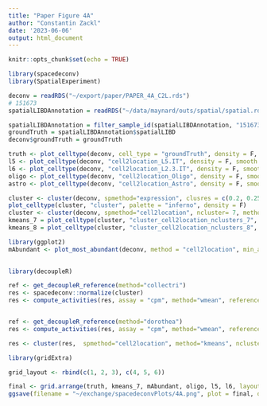 ```yaml
---
title: "Paper Figure 4A"
author: "Constantin Zackl"
date: '2023-06-06'
output: html_document
---
```


```r
knitr::opts_chunk$set(echo = TRUE)
```

```r
library(spacedeconv)
library(SpatialExperiment)
```

```r
deconv = readRDS("~/export/paper/PAPER_4A_C2L.rds")
# 151673
spatialLIBDAnnotation = readRDS("~/data/maynard/outs/spatial/spatial.rds")
```


```r
spatialLIBDAnnotation = filter_sample_id(spatialLIBDAnnotation, "151673")
groundTruth = spatialLIBDAnnotation$spatialLIBD
deconv$groundTruth = groundTruth
```


```r
truth <- plot_celltype(deconv, cell_type = "groundTruth", density = F, smooth = F, title = "Ground truth (human)", show_image = F, palette="Inferno", title_size = 25 )
l5 <- plot_celltype(deconv, "cell2location_L5.IT", density = F, smooth = T, title = "L5.IT C2L", title_size = 25 )
l6 <- plot_celltype(deconv, "cell2location_L2.3.IT", density = F, smooth = T, title = "L2.3.IT C2L", title_size = 25 )
oligo <- plot_celltype(deconv, "cell2location_Oligo", density = F, smooth = T, title = "Oligodendrocytes C2L", title_size = 25 )
astro <- plot_celltype(deconv, "cell2location_Astro", density = F, smooth = T, title = "Astrocytes", title_size = 25 )
```

```r
cluster <- cluster(deconv, spmethod="expression", clusres = c(0.2, 0.25, 0.3, 0.4, 0.45, 0.5))
plot_celltype(cluster, "cluster", palette = "inferno", density = F)
cluster <- cluster(deconv, spmethod="cell2location", ncluster= 7, method="kmeans", dist_method="euclidean")
kmeans_7 = plot_celltype(cluster, "cluster_cell2location_nclusters_7", palette = "Accent", density = F, title = "k-means C2L 7", title_size = 25 )
kmeans_8 = plot_celltype(cluster, "cluster_cell2location_nclusters_8", palette = "Accent", density = F, title = "k-means C2L 8", title_size = 25 )
```
```r
library(ggplot2)
mAbundant <- plot_most_abundant(deconv, method = "cell2location", min_abundance = 0.1, min_spot =200,   remove = "cell2location_Endo", title = "Most Abundant C2L", title_size = 25 ) +scale_fill_manual(values = colorspace::sequential_hcl(4, "viridis"), labels = c("Astro", "L2.3.IT", "L5.IT", "Oligo"))
                                                                                                                                                                                        
```


```r
library(decoupleR)

ref <- get_decoupleR_reference(method="collectri")
res <- spacedeconv::normalize(cluster)
res <- compute_activities(res, assay = "cpm", method="wmean", reference = ref)


ref <- get_decoupleR_reference(method="dorothea")
res <- compute_activities(res, assay = "cpm", method="wmean", reference = ref)

res <- cluster(res,  spmethod="cell2location", method="kmeans", ncluster = 3:8, dist_method="euclidean")
```



```r
library(gridExtra)

grid_layout <- rbind(c(1, 2, 3), c(4, 5, 6))

final <- grid.arrange(truth, kmeans_7, mAbundant, oligo, l5, l6, layout_matrix = grid_layout)
ggsave(filename = "~/exchange/spacedeconvPlots/4A.png", plot = final, dpi = 300)
```
